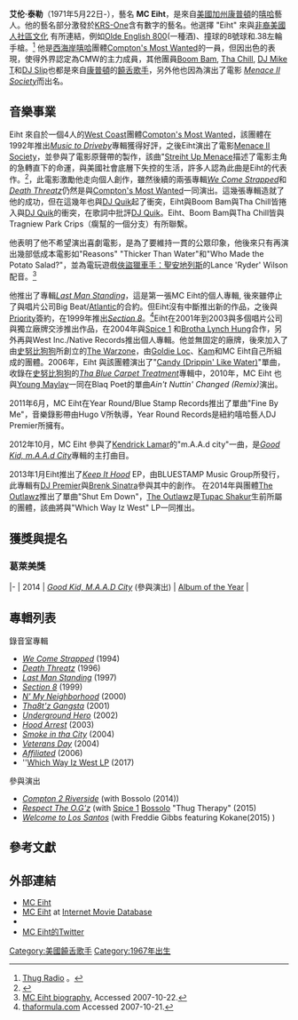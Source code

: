 {{Infobox musical artist
|name = MC Eiht
|background = solo_singer
|image =
|caption = 
|birth_name = Aaron Tyler
|alias = MC 8, Eiht
|origin = [[康普頓|康普頓]], [[洛杉磯|洛杉磯]], [[加利福尼亞州|加利福尼亞州]], [[美國|美國]]
|birth_date = {{Birth date and age|1971|5|22}}
|death_date = 
|genre = [[匪幫說唱|匪幫說唱]], [[嘻哈|嘻哈]], [[西海岸嘻哈|西海岸嘻哈]]
|occupation = [[饒舌歌手|饒舌歌手]]
|years_active = 1987–現今
|label = Eiht Hype, Hi Power, Year Round, [[Real_Talk_Entertainment|Real Talk]] <small>(current)</small> <br />[[Orpheus_Records|Orpheus]], [[Epic_Records|Epic]], [[Hoo_Bangin'_Records|Hoo Bangin']], [[Doggystyle_Records|Doggystyle]] <small>(former)</small>
|associated_acts = [[Compton's_Most_Wanted|Compton's Most Wanted]], [[N.O.T.R|N.O.T.R]], [[Spice_1|Spice 1]], [[The_Warzone_(group)|The Warzone]], [[Brotha_Lynch_Hung|Brotha Lynch Hung]], [[Mack_10|Mack 10]], [[WC_(rapper)|WC]], [[DJ_Premier|DJ Premier]], [[Kendrick_Lamar|Kendrick Lamar]]
|website = }}

'''艾伦·泰勒'''（1971年5月22日-），藝名 '''MC Eiht'''，是來自[[美國|美國]][[加州|加州]][[康普頓|康普頓]]的[[嘻哈|嘻哈]]藝人。他的藝名部分激發於[[KRS-One|KRS-One]]含有數字的藝名。他選擇 "Eiht" 來與[http://en.wikipedia.org/wiki/African-American_neighborhood 非裔美國人社區文化] {{Wayback|url=http://en.wikipedia.org/wiki/African-American_neighborhood |date=20210122051939 }}有所連結，例如[[Olde_English_800|Olde English 800]](一種酒)、撞球的8號球和.38左輪手槍。<ref>[http://thugradio.net/mceihtinterview.html Thug Radio] {{Wayback|url=http://thugradio.net/mceihtinterview.html |date=20041204195215 }}。</ref> 他是[[西海岸嘻哈|西海岸嘻哈]]團體[[Compton's_Most_Wanted|Compton's Most Wanted]]的一員，但因出色的表現，使得外界認定為CMW的主力成員，其他團員[[Boom_Bam|Boom Bam]], [[Tha_Chill|Tha Chill]], [[DJ_Mike_T|DJ Mike T]]和[[DJ_Slip|DJ Slip]]也都是來自[[康普頓|康普頓]]的[[饒舌歌手|饒舌歌手]]，另外他也因為演出了電影 ''[[Menace_II_Society|Menace II Society]]''而出名。
==音樂事業==
Eiht 來自於一個4人的[[West_Coast_Hip_Hop|West Coast]]團體[[Compton's_Most_Wanted|Compton's Most Wanted]]，該團體在1992年推出''[[Music_to_Driveby|Music to Driveby]]''專輯獲得好評，之後Eiht演出了電影[[Menace_II_Society|Menace II Society]]，並參與了電影原聲帶的製作，該曲"[[Streiht_Up_Menace|Streiht Up Menace]]描述了電影主角的急轉直下的命運，與美國社會底層下失控的生活，許多人認為此曲是Eiht的代表作。<ref>{{cite web|title=MC Eiht Facebook Page|url=https://www.facebook.com/pages/MC-Eiht/12747462012|publisher=Facebook|accessdate=29 May 2011|author=Blue Stamp Music|archive-date=2014-01-02|archive-url=https://web.archive.org/web/20140102105516/https://www.facebook.com/pages/MC-Eiht/12747462012|dead-url=no}}</ref>，此電影激勵他走向個人創作，雖然後續的兩張專輯''[[We_Come_Strapped|We Come Strapped]]''和''[[Death_Threatz|Death Threatz]]''仍然是與[[Compton's_Most_Wanted|Compton's Most Wanted]]一同演出。這幾張專輯造就了他的成功，但在這幾年也與[[DJ_Quik|DJ Quik]]起了衝突，Eiht與Boom Bam與Tha Chill皆捲入與[[DJ_Quik|DJ Quik]]的衝突，在歌詞中批評[[DJ_Quik|DJ Quik]]。Eiht、Boom Bam與Tha Chill皆與Tragniew Park Crips（瘸幫的一個分支）有所聯繫。

他表明了他不希望演出喜劇電影，是為了要維持一貫的公眾印象，他後來只有再演出幾部低成本電影如"Reasons" "Thicker Than Water"和"Who Made the Potato Salad?"，並為電玩遊戲[[俠盜獵車手：聖安地列斯|俠盜獵車手：聖安地列斯]]的Lance 'Ryder' Wilson配音。<ref>[http://www.imdb.com/name/nm0563810/ MC Eiht biography.] {{Wayback|url=http://www.imdb.com/name/nm0563810/ |date=20130606161822 }} Accessed 2007-10-22.</ref>

他推出了專輯''[[Last_Man_Standing_(MC_Eiht_album)|Last Man Standing]]''，這是第一張MC Eiht的個人專輯, 後來雖停止了與唱片公司Big Beat/[[Atlantic_Records|Atlantic]]的合約。但Eiht沒有中斷推出新的作品，之後與[[Priority_Records|Priority]]簽約，在1999年推出''[[Section_8_(album)|Section 8]]''。<ref>[http://www.thaformula.com/evil_dee_definition_of_a_dj_day.htm thaformula.com] {{Wayback|url=http://www.thaformula.com/evil_dee_definition_of_a_dj_day.htm |date=20120218064141 }} Accessed 2007-10-21.</ref>Eiht在2001年到2003與多個唱片公司與獨立廠牌交涉推出作品，在2004年與[[Spice_1|Spice 1]] 和[[Brotha_Lynch_Hung|Brotha Lynch Hung]]合作，另外再與West Inc./Native Records推出個人專輯。他並無固定的廠牌，後來加入了由[[史努比狗狗|史努比狗狗]]所創立的[[The_Warzone_(group)|The Warzone]]，由[[Goldie_Loc|Goldie Loc]]、[[Kam_(rapper)|Kam]]和MC Eiht自己所組成的團體。2006年，Eiht 與該團體演出了"[[Candy_(Drippin'_Like_Water)|Candy (Drippin' Like Water)]]"單曲，收錄在[[史努比狗狗|史努比狗狗]]的''[[Tha_Blue_Carpet_Treatment|Tha Blue Carpet Treatment]]''專輯中，2010年，MC Eiht 也與[[Young_Maylay|Young Maylay]]一同在Blaq Poet的單曲''Ain't Nuttin' Changed (Remix)''演出。

2011年6月，MC Eiht在Year Round/Blue Stamp Records推出了單曲"Fine By Me"，音樂錄影帶由Hugo V所執導，Year Round Records是紐約嘻哈藝人DJ Premier所擁有。

2012年10月，MC Eiht 參與了[[Kendrick_Lamar|Kendrick Lamar]]的"m.A.A.d city"一曲，是'' [[Good_Kid,_m.A.A.d_City|Good Kid, m.A.A.d City]] ''專輯的主打曲目。

2013年1月Eiht推出了''[[Keep_It_Hood|Keep It Hood]]'' EP，由BLUESTAMP Music Group所發行， 此專輯有[[DJ_Premier|DJ Premier]]與[[Brenk_Sinatra|Brenk Sinatra]]參與其中的創作。
在2014年與團體[[The_Outlawz|The Outlawz]]推出了單曲"Shut Em Down"，[[The_Outlawz|The Outlawz]]是[[Tupac_Shakur|Tupac Shakur]]生前所屬的團體，該曲將與"Which Way Iz West" LP一同推出。

==獲獎與提名==

===葛萊美獎===
{{awards table}}
|-
| 2014
| ''[[Good_Kid,_M.A.A.D_City|Good Kid, M.A.A.D City]]'' (參與演出)
| [[Grammy_Award_for_Album_of_the_Year|Album of the Year]]
| {{Nominated}}
{{end}}

==專輯列表==
{{Main|MC Eiht 專輯列表}}

;錄音室專輯
*''[[We_Come_Strapped|We Come Strapped]]'' (1994)
*''[[Death_Threatz|Death Threatz]]'' (1996)
*''[[Last_Man_Standing_(MC_Eiht_album)|Last Man Standing]]'' (1997)
*''[[Section_8_(album)|Section 8]]'' (1999)
*''[[N'_My_Neighborhood|N' My Neighborhood]]'' (2000)
*''[[Tha8t'z_Gangsta|Tha8t'z Gangsta]]'' (2001)
*''[[Underground_Hero|Underground Hero]]'' (2002)
*''[[Hood_Arrest|Hood Arrest]]'' (2003)
*''[[Smoke_in_tha_City|Smoke in tha City]]'' (2004)
*''[[Veterans_Day_(album)|Veterans Day]]'' (2004)
*''[[Affiliated_(album)|Affiliated]]'' (2006)
*''[[Which_Way_Iz_West_LP|Which Way Iz West LP]]  (2017)

;參與演出
*''[[Compton_2_Riverside|Compton 2 Riverside]]'' (with Bossolo (2014))
*''[[Respect_The_O.G'z|Respect The O.G'z]]'' (with [[Spice_1|Spice 1]] [[Bossolo|Bossolo]] "Thug Therapy" (2015)
*''[[Welcome_to_Los_Santos|Welcome to Los Santos]]'' (with  Freddie Gibbs featuring Kokane(2015) )

==參考文獻==
{{reflist}}

==外部連結==
*[http://www.mceiht.com MC Eiht] {{Wayback|url=http://www.mceiht.com/ |date=20200126040316 }}
*[http://www.imdb.com/name/nm0563810/ MC Eiht] {{Wayback|url=http://www.imdb.com/name/nm0563810/ |date=20130606161822 }} at [[Internet_Movie_Database|Internet Movie Database]]
*{{myspace|mceihtcmw|MC Eiht}}
* [http://twitter.com/eiht0eiht MC Eiht的Twitter] {{Wayback|url=http://twitter.com/eiht0eiht |date=20200523093317 }}

{{Authority control}}
{{DEFAULTSORT:MC Eiht}}
[[Category:美國饒舌歌手|Category:美國饒舌歌手]]
[[Category:1967年出生|Category:1967年出生]]